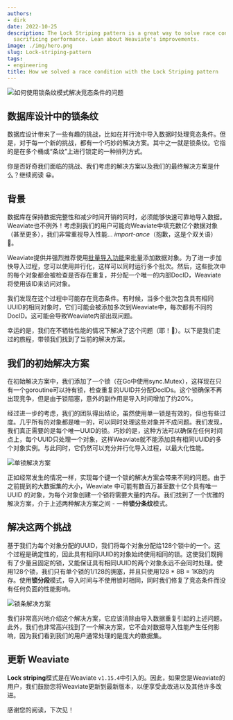 ```yaml
---
authors:
- dirk
date: 2022-10-25
description: The Lock Striping pattern is a great way to solve race conditions without
  sacrificing performance. Lean about Weaviate's improvements.
image: ./img/hero.png
slug: Lock-striping-pattern
tags:
- engineering
title: How we solved a race condition with the Lock Striping pattern
---
```


![如何使用锁条纹模式解决竞态条件的问题](./img/hero.png)

<!-- 省略 -->

## 数据库设计中的锁条纹
数据库设计带来了一些有趣的挑战，比如在并行流中导入数据时处理竞态条件。但是，对于每一个新的挑战，都有一个巧妙的解决方案。其中之一就是锁条纹。它指的是在多个桶或“条纹”上进行锁定的一种排列方式。

你是否好奇我们面临的挑战、我们考虑的解决方案以及我们的最终解决方案是什么？继续阅读 😀。

## 背景
数据库在保持数据完整性和减少时间开销的同时，必须能够快速可靠地导入数据。Weaviate也不例外！考虑到我们的用户可能向Weaviate中填充数亿个数据对象（甚至更多），我们非常重视导入性能... *import-ance*（抱歉，这是个双关语）🥁。

Weaviate提供并强烈推荐使用[批量导入功能](/developers/weaviate/tutorials/import#import-setup)来批量添加数据对象。为了进一步加快导入过程，您可以使用并行化，这样可以同时运行多个批次。然后，这些批次中的每个对象都会被检查是否存在重复，并分配一个唯一的内部DocID，Weaviate将使用该ID来访问对象。

我们发现在这个过程中可能存在竞态条件。有时候，当多个批次包含具有相同UUID的相同对象时，它们可能会被添加多次到Weaviate中，每次都有不同的DocID。这可能会导致Weaviate内部出现问题。

幸运的是，我们在不牺牲性能的情况下解决了这个问题（耶！🥳）。以下是我们走过的旅程，带领我们找到了当前的解决方案。

## 我们的初始解决方案
在初始解决方案中，我们添加了一个锁（在Go中使用sync.Mutex），这样现在只有一个goroutine可以持有锁，检查重复的UUID并分配DocIDs。这个锁确保不再出现竞争，但是由于锁阻塞，意外的副作用是导入时间增加了约20%。

经过进一步的考虑，我们的团队得出结论，虽然使用单一锁是有效的，但也有些过度。几乎所有的对象都是唯一的，可以同时处理这些对象并不成问题。我们发现，我们真正需要的是每个唯一UUID的锁。巧妙的是，这种方法可以确保在任何时间点上，每个UUID只处理一个对象，这样Weaviate就不能添加具有相同UUID的多个对象实例。与此同时，它仍然可以充分并行化导入过程，以最大化性能。

![单锁解决方案](./img/single-lock-solution.png)

正如经常发生的情况一样，实现每个键一个锁的解决方案会带来不同的问题。由于之前提到的大数据集的大小，Weaviate 中可能有数百万甚至数十亿个具有唯一 UUID 的对象，为每个对象创建一个锁将需要大量的内存。我们找到了一个优雅的解决方案，介于上述两种解决方案之间 - 一种**锁分条纹**模式。

## 解决这两个挑战
基于我们为每个对象分配的UUID，我们将每个对象分配给128个锁中的一个。这个过程是确定性的，因此具有相同UUID的对象始终使用相同的锁。这使我们既拥有了少量且固定的锁，又能保证具有相同UUID的两个对象永远不会同时处理。使用128个锁，我们只有单个锁的1/128的拥塞，并且只使用128 * 8B = 1KB的内存。使用**锁分段**模式，导入时间与不使用锁时相同，同时我们修复了竞态条件而没有任何负面的性能影响。

![锁条解决方案](./img/lock-striping-solution.png)

我们非常高兴地介绍这个解决方案，它应该消除由导入数据重复引起的上述问题。此外，我们也非常高兴找到了一个解决方案，它不会对数据导入性能产生任何影响，因为我们看到我们的用户通常处理的是庞大的数据集。

## 更新 Weaviate
**Lock striping**模式是在Weaviate `v1.15.4`中引入的。因此，如果您是Weaviate的用户，我们鼓励您将Weaviate更新到最新版本，以便享受此改进以及其他许多改进。

感谢您的阅读，下次见！


<WhatNext />